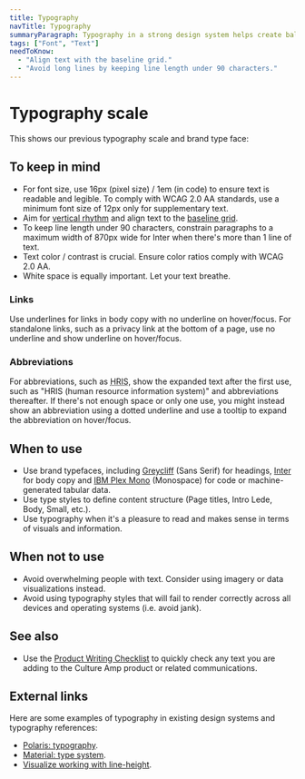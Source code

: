 ```yaml
---
title: Typography
navTitle: Typography
summaryParagraph: Typography in a strong design system helps create balance and hierarchy for textual information. By creating structure within a page, text becomes enjoyable and appealing to read. We aim to ensure type within our product complies with WCAG 2.0 AA standards.
tags: ["Font", "Text"]
needToKnow:
  - "Align text with the baseline grid."
  - "Avoid long lines by keeping line length under 90 characters."
---
```



# Typography scale

This shows our previous typography scale and brand type face:

<TypographyShowcase />

## To keep in mind

* For font size, use 16px (pixel size) / 1em (in code) to ensure text is readable and legible. To comply with WCAG 2.0 AA standards, use a minimum font size of 12px only for supplementary text.
* Aim for [vertical rhythm](../vertical-rhythm-and-baseline-grid) and align text to the [baseline grid](../vertical-rhythm-and-baseline-grid).
* To keep line length under 90 characters, constrain paragraphs to a maximum width of 870px wide for Inter when there's more than 1 line of text.
* Text color / contrast is crucial. Ensure color ratios comply with WCAG 2.0 AA.
* White space is equally important. Let your text breathe.



### Links

Use underlines for links in body copy with no underline on hover/focus. For standalone links, such as a privacy link at the bottom of a page, use no underline and show underline on hover/focus.

### Abbreviations

For abbreviations, such as <abbr title="human resource information system">HRIS</abbr>, show the expanded text after the first use, such as "HRIS (human resource information system)" and abbreviations thereafter. If there's not enough space or only one use, you might instead show an abbreviation using a dotted underline and use a tooltip to expand the abbreviation on hover/focus.



## When to use

* Use brand typefaces, including [Greycliff](https://connary.com/greycliff.html) (Sans Serif) for headings, [Inter](https://rsms.me/inter/) for body copy and [IBM Plex Mono](https://boldmonday.com/custom/ibm/) (Monospace) for code or machine-generated tabular data.
* Use type styles to define content structure (Page titles, Intro Lede, Body, Small, etc.).
* Use typography when it's a pleasure to read and makes sense in terms of visuals and information.



## When not to use

* Avoid overwhelming people with text. Consider using imagery or data visualizations instead.
* Avoid using typography styles that will fail to render correctly across all devices and operating systems (i.e. avoid jank).



## See also

* Use the [Product Writing Checklist](../language) to quickly check any text you are adding to the Culture Amp product or related communications.

## External links

Here are some examples of typography in existing design systems and typography references:

- [Polaris: typography](https://polaris.shopify.com/design/typography#navigation).
- [Material: type system](https://material.io/design/typography/the-type-system.html).
- [Visualize working with line-height](https://aresluna.org/line-height-playground/).

